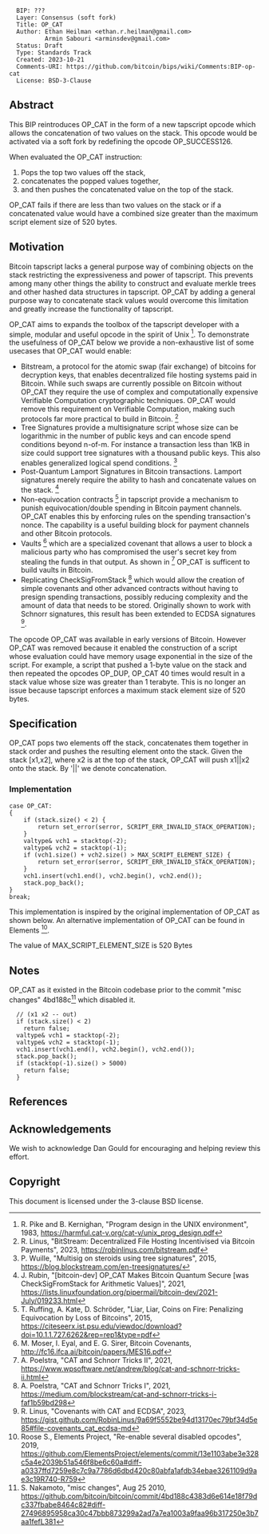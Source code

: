 <pre>
  BIP: ???
  Layer: Consensus (soft fork)
  Title: OP_CAT
  Author: Ethan Heilman <ethan.r.heilman@gmail.com>
          Armin Sabouri <arminsdev@gmail.com>
  Status: Draft
  Type: Standards Track
  Created: 2023-10-21
  Comments-URI: https://github.com/bitcoin/bips/wiki/Comments:BIP-op-cat
  License: BSD-3-Clause
</pre>

==Abstract==

This BIP reintroduces OP_CAT in the form of a new tapscript opcode which allows the concatenation of two values on the stack. This opcode would be activated via a soft fork by redefining the opcode OP_SUCCESS126.

When evaluated the OP_CAT instruction:
# Pops the top two values off the stack,
# concatenates the popped values together,
# and then pushes the concatenated value on the top of the stack.

OP_CAT fails if there are less than two values on the stack or if a concatenated value would have a combined size greater than the maximum script element size of 520 bytes.

==Motivation==
Bitcoin tapscript lacks a general purpose way of combining objects on the stack restricting the expressiveness and power of tapscript. This prevents among many other things the ability to construct and evaluate merkle trees and other hashed data structures in tapscript. OP_CAT by adding a general purpose way to concatenate stack values would overcome this limitation and greatly increase the functionality of tapscript.

OP_CAT aims to expands the toolbox of the tapscript developer with a simple, modular and useful opcode in the spirit of Unix <ref>R. Pike and B. Kernighan, "Program design in the UNIX environment", 1983, https://harmful.cat-v.org/cat-v/unix_prog_design.pdf</ref>. To demonstrate the usefulness of OP_CAT below we provide a non-exhaustive list of some usecases that OP_CAT would enable:

* Bitstream, a protocol for the atomic swap (fair exchange) of bitcoins for decryption keys, that enables decentralized file hosting systems paid in Bitcoin. While such swaps are currently possible on Bitcoin without OP_CAT they require the use of complex and computationally expensive Verifiable Computation cryptographic techniques. OP_CAT would remove this requirement on Verifiable Computation, making such protocols far more practical to build in Bitcoin. <ref>R. Linus, "BitStream: Decentralized File Hosting Incentivised via Bitcoin Payments", 2023, https://robinlinus.com/bitstream.pdf</ref>
* Tree Signatures provide a multisignature script whose size can be logarithmic in the number of public keys and can encode spend conditions beyond n-of-m. For instance a transaction less than 1KB in size could support tree signatures with a thousand public keys. This also enables generalized logical spend conditions. <ref> P. Wuille, "Multisig on steroids using tree signatures", 2015, https://blog.blockstream.com/en-treesignatures/</ref>
* Post-Quantum Lamport Signatures in Bitcoin transactions. Lamport signatures merely require the ability to hash and concatenate values on the stack. <ref>J. Rubin, "[bitcoin-dev] OP_CAT Makes Bitcoin Quantum Secure [was CheckSigFromStack for Arithmetic Values]", 2021, https://lists.linuxfoundation.org/pipermail/bitcoin-dev/2021-July/019233.html</ref>
* Non-equivocation contracts <ref>T. Ruffing, A. Kate, D. Schröder, "Liar, Liar, Coins on Fire: Penalizing Equivocation by Loss of Bitcoins", 2015, https://citeseerx.ist.psu.edu/viewdoc/download?doi=10.1.1.727.6262&rep=rep1&type=pdf</ref> in tapscript provide a mechanism to punish equivocation/double spending in Bitcoin payment channels. OP_CAT enables this by enforcing rules on the spending transaction's nonce. The capability is a useful building block for payment channels and other Bitcoin protocols.
* Vaults <ref>M. Moser, I. Eyal, and E. G. Sirer, Bitcoin Covenants, http://fc16.ifca.ai/bitcoin/papers/MES16.pdf</ref> which are a specialized covenant that allows a user to block a malicious party who has compromised the user's secret key from stealing the funds in that output. As shown in <ref>A. Poelstra, "CAT and Schnorr Tricks II", 2021, https://www.wpsoftware.net/andrew/blog/cat-and-schnorr-tricks-ii.html</ref> OP_CAT is sufficent to build vaults in Bitcoin.
* Replicating CheckSigFromStack <ref>A. Poelstra, "CAT and Schnorr Tricks I", 2021, https://medium.com/blockstream/cat-and-schnorr-tricks-i-faf1b59bd298</ref> which would allow the creation of simple covenants and other advanced contracts without having to presign spending transactions, possibly reducing complexity and the amount of data that needs to be stored. Originally shown to work with Schnorr signatures, this result has been extended to ECDSA signatures <ref>R. Linus, "Covenants with CAT and ECDSA", 2023, https://gist.github.com/RobinLinus/9a69f5552be94d13170ec79bf34d5e85#file-covenants_cat_ecdsa-md</ref>.

The opcode OP_CAT was available in early versions of Bitcoin. However OP_CAT was removed because it enabled the construction of a script whose evaluation could have memory usage exponential in the size of the script.
For example, a script that pushed a 1-byte value on the stack and then repeated the opcodes OP_DUP, OP_CAT 40 times would result in a stack value whose size was greater than 1 terabyte. This is no longer an issue because tapscript enforces a maximum stack element size of 520 bytes.

==Specification==

OP_CAT pops two elements off the stack, concatenates them together in stack order and pushes the resulting element onto the stack. Given the stack [x1,x2], where x2 is at the top of the stack, OP_CAT will push x1||x2 onto the stack. By '||' we denote concatenation.

===Implementation===
<pre>
case OP_CAT:
{
    if (stack.size() < 2) {
        return set_error(serror, SCRIPT_ERR_INVALID_STACK_OPERATION);
    }
    valtype& vch1 = stacktop(-2);
    valtype& vch2 = stacktop(-1);
    if (vch1.size() + vch2.size() > MAX_SCRIPT_ELEMENT_SIZE) {
        return set_error(serror, SCRIPT_ERR_INVALID_STACK_OPERATION);
    }
    vch1.insert(vch1.end(), vch2.begin(), vch2.end());
    stack.pop_back();
}
break;
</pre>
This implementation is inspired by the original implementation of OP_CAT as shown below. An alternative implementation of OP_CAT can be found in Elements <ref>Roose S., Elements Project, "Re-enable several disabled opcodes", 2019, https://github.com/ElementsProject/elements/commit/13e1103abe3e328c5a4e2039b51a546f8be6c60a#diff-a0337ffd7259e8c7c9a7786d6dbd420c80abfa1afdb34ebae3261109d9ae3c19R740-R759</ref>.

The value of MAX_SCRIPT_ELEMENT_SIZE is 520 Bytes

==Notes==

OP_CAT as it existed in the Bitcoin codebase prior to the commit "misc changes" 4bd188c<ref>S. Nakamoto, "misc changes", Aug 25 2010, https://github.com/bitcoin/bitcoin/commit/4bd188c4383d6e614e18f79dc337fbabe8464c82#diff-27496895958ca30c47bbb873299a2ad7a7ea1003a9faa96b317250e3b7aa1fefL381</ref> which disabled it.

<pre>
  // (x1 x2 -- out)
  if (stack.size() < 2)
    return false;
  valtype& vch1 = stacktop(-2);
  valtype& vch2 = stacktop(-1);
  vch1.insert(vch1.end(), vch2.begin(), vch2.end());
  stack.pop_back();
  if (stacktop(-1).size() > 5000)
    return false;
  }
</pre>

==References==

<references/>

==Acknowledgements==

We wish to acknowledge Dan Gould for encouraging and helping review this effort. 

== Copyright ==
This document is licensed under the 3-clause BSD license.
